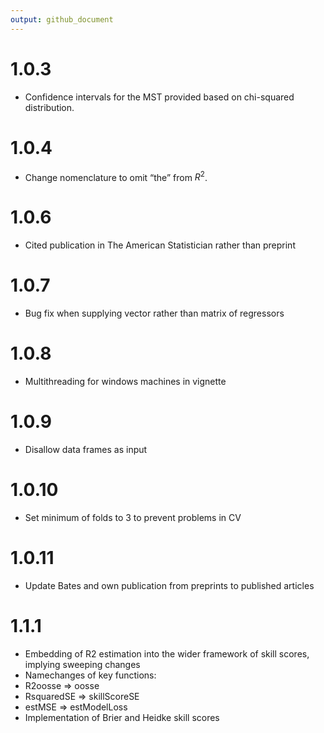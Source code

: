 ```yaml
---
output: github_document
---
```


# 1.0.3

 - Confidence intervals for the MST provided based on chi-squared distribution.
 
# 1.0.4

 - Change nomenclature to omit "the" from $R^2$.
 
# 1.0.6

 - Cited publication in The American Statistician rather than preprint
 
# 1.0.7

 - Bug fix when supplying vector rather than matrix of regressors
 
# 1.0.8

 - Multithreading for windows machines in vignette
 
# 1.0.9

 - Disallow data frames as input
 
# 1.0.10

- Set minimum of folds to 3 to prevent problems in CV

# 1.0.11

- Update Bates and own publication from preprints to published articles

# 1.1.1

 - Embedding of R2 estimation into the wider framework of skill scores, implying sweeping changes
 - Namechanges of key functions:
  + R2oosse => oosse
  + RsquaredSE => skillScoreSE
  + estMSE => estModelLoss
 - Implementation of Brier and Heidke skill scores